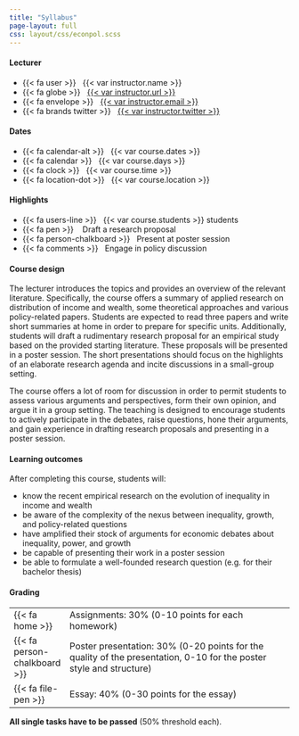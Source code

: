 ```yaml
---
title: "Syllabus"
page-layout: full
css: layout/css/econpol.scss
---
```


::: {.grid .course-info .course-info-syllabus}

::: {.g-col-12 .g-col-sm-6 .g-col-md-4}
#### Lecturer

- {{< fa user >}} &nbsp; {{< var instructor.name >}}
- {{< fa globe >}} &nbsp; [{{< var instructor.url >}}]({{< var instructor.url >}})
- {{< fa envelope >}} &nbsp; <a href="mailto:{{< var instructor.email >}}">{{< var instructor.email >}}</a>
- {{< fa brands twitter >}} &nbsp; [{{< var instructor.twitter >}}](https://www.twitter.com/{{< var instructor.twitter >}})
:::

::: {.g-col-12 .g-col-sm-6 .g-col-md-4}
#### Dates

- {{< fa calendar-alt >}} &nbsp; {{< var course.dates >}}
- {{< fa calendar >}} &nbsp; {{< var course.days >}}
- {{< fa clock >}} &nbsp; {{< var course.time >}}
- {{< fa location-dot >}} &nbsp; {{< var course.location >}}
:::

::: {.g-col-12 .g-col-sm-6 .g-col-md-4}
#### Highlights

- {{< fa users-line >}} &nbsp; {{< var course.students >}} students
- {{< fa pen >}} &nbsp;&nbsp; Draft a research proposal
- {{< fa person-chalkboard >}} &nbsp; Present at poster session
- {{< fa comments >}} &nbsp; Engage in policy discussion
:::

:::


#### Course design

The lecturer introduces the topics and provides an overview of the relevant literature. Specifically, the course offers a summary of applied research on distribution of income and wealth, some theoretical approaches and various policy-related papers. Students are expected to read three papers and write short summaries at home in order to prepare for specific units. Additionally, students will draft a rudimentary research proposal for an empirical study based on the provided starting literature. These proposals will be presented in a poster session. The short presentations should focus on the highlights of an elaborate research agenda and incite discussions in a small-group setting.

The course offers a lot of room for discussion in order to permit students to assess various arguments and perspectives, form their own opinion, and argue it in a group setting. The teaching is designed to encourage students to actively participate in the debates, raise questions, hone their arguments, and gain experience in drafting research proposals and presenting in a poster session.

#### Learning outcomes

After completing this course, students will:

- know the recent empirical research on the evolution of inequality in income and wealth
- be aware of the complexity of the nexus between inequality, growth, and policy-related questions
- have amplified their stock of arguments for economic debates about inequality, power, and growth
- be capable of presenting their work in a poster session
- be able to formulate a well-founded research question (e.g. for their bachelor thesis)


#### Grading

::: { .grading }
 | 
-|---------------------------------------------
 {{< fa home >}} | Assignments: 30\% (0-10 points for each homework) 
 {{< fa person-chalkboard >}}  | Poster presentation: 30\% (0-20 points for the quality of the presentation, 0-10 for the poster style and structure) 
 {{< fa file-pen >}}  | Essay: 40\% (0-30 points for the essay) 
:::

**All single tasks have to be passed** (50\% threshold each).